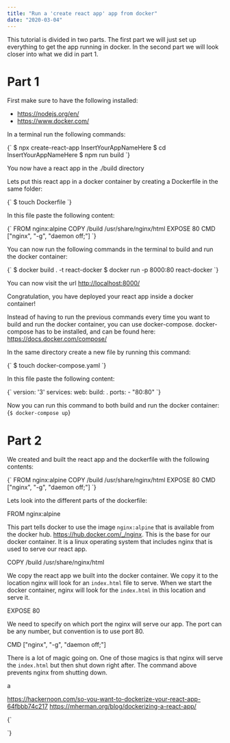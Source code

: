 ```yaml
---
title: "Run a 'create react app' app from docker"
date: "2020-03-04"
---
```


This tutorial is divided in two parts. The first part we will just set up everything to get the app running in docker. In the second part we will look closer into what we did in part 1.

# Part 1

First make sure to have the following installed:
- https://nodejs.org/en/
- https://www.docker.com/

In a terminal run the following commands:

<CodeBlock className="bash">
{`
$ npx create-react-app InsertYourAppNameHere
$ cd InsertYourAppNameHere
$ npm run build
`}
</CodeBlock>

You now have a react app in the ./build directory

Lets put this react app in a docker container by creating a Dockerfile in the same folder:

<CodeBlock className="bash">
{`
$ touch Dockerfile
`}
</CodeBlock>

In this file paste the following content:

<CodeBlock className="docker">
{`
FROM nginx:alpine
COPY /build /usr/share/nginx/html
EXPOSE 80
CMD ["nginx", "-g", "daemon off;"]
`}
</CodeBlock>

You can now run the following commands in the terminal to build and run the docker container:

<CodeBlock className="bash"> 
{`
$ docker build . -t react-docker
$ docker run -p 8000:80 react-docker
`}
</CodeBlock>

You can now visit the url <http://localhost:8000/>

Congratulation, you have deployed your react app inside a docker container!

Instead of having to run the previous commands every time you want to build and run the docker container, you can use docker-compose. docker-compose has to be installed, and can be found here: https://docs.docker.com/compose/

In the same directory create a new file by running this command:

<CodeBlock className="bash">
{`
$ touch docker-compose.yaml
`}
</CodeBlock>

In this file paste the following content:

<CodeBlock className="yaml">
{`
version: '3'
services:
  web:
    build: .
    ports:
      - "80:80"
`}
</CodeBlock>

Now you can run this command to both build and run the docker container:
<CodeBlock className="bash">
{`
$ docker-compose up
`}
</CodeBlock>

# Part 2

We created and built the react app and the dockerfile with the following contents:

<CodeBlock className="docker">
{`
FROM nginx:alpine
COPY /build /usr/share/nginx/html
EXPOSE 80
CMD ["nginx", "-g", "daemon off;"]
`}
</CodeBlock>

Lets look into the different parts of the dockerfile:

<CodeBlock>FROM nginx:alpine</CodeBlock>

This part tells docker to use the image `nginx:alpine` that is available from the docker hub. https://hub.docker.com/_/nginx. This is the base for our docker container. It is a linux operating system that includes nginx that is used to serve our react app.

<CodeBlock>COPY /build /usr/share/nginx/html</CodeBlock>

We copy the react app we built into the docker container. We copy it to the location nginx will look for an `index.html` file to serve. When we start the docker container, nginx will look for the `index.html` in this location and serve it.

<CodeBlock>EXPOSE 80</CodeBlock>

We need to specify on which port the nginx will serve our app. The port can be any number, but convention is to use port 80.

<CodeBlock>CMD ["nginx", "-g", "daemon off;"]</CodeBlock>

There is a lot of magic going on. One of those magics is that nginx will serve the `index.html` but then shut down right after. The command above prevents nginx from shutting down.



<CodeBlock className="docker">a</CodeBlock>


https://hackernoon.com/so-you-want-to-dockerize-your-react-app-64fbbb74c217
https://mherman.org/blog/dockerizing-a-react-app/

<CodeBlock className="">
{`
 
`}
</CodeBlock>